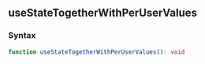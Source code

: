 ## useStateTogetherWithPerUserValues

<a id="usestatetogetherwithperuservalues"></a>
### Syntax
```typescript
function useStateTogetherWithPerUserValues(): void
```